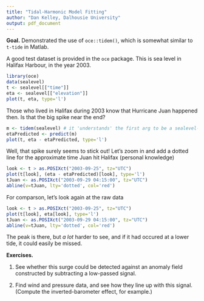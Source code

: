 ```yaml
---
title: "Tidal-Harmonic Model Fitting"
author: "Dan Kelley, Dalhousie University"
output: pdf_document
---
```


**Goal.** Demonstrated the use of `oce::tidem()`, which is somewhat similar to `t-tide` in Matlab.

A good test dataset is provided in the `oce` package. This is sea level in Halifax Harbour, in the year 2003.

```r
library(oce)
data(sealevel)
t <- sealevel[["time"]]
eta <- sealevel[["elevation"]]
plot(t, eta, type='l')
```

Those who lived in Halifax during 2003 know that Hurricane Juan happened then. Is that the big spike  near the end?

```r
m <- tidem(sealevel) # it 'understands' the first arg to be a sealevel-class object
etaPredicted <- predict(m)
plot(t, eta - etaPredicted, type='l')
```

Well, that spike surely seems to stick out! Let's zoom in and add a dotted line for the approximate
time Juan hit Halifax (personal knowledge)
```r
look <- t > as.POSIXct("2003-09-25", tz="UTC")
plot(t[look], (eta - etaPredicted)[look], type='l')
tJuan <- as.POSIXct("2003-09-29 04:15:00", tz="UTC")
abline(v=tJuan, lty='dotted', col='red')
```

For comparson, let's look again at the raw data
```r
look <- t > as.POSIXct("2003-09-25", tz="UTC")
plot(t[look], eta[look], type='l')
tJuan <- as.POSIXct("2003-09-29 04:15:00", tz="UTC")
abline(v=tJuan, lty='dotted', col='red')
```

The peak is there, but *a lot* harder to see, and if it had occured at a lower
tide, it could easily be missed.

**Exercises.**

1. See whether this surge could be detected against an anomaly field
constructed by subtracting a low-passed signal.

2. Find wind and pressure data, and see how they line up with this signal.
(Compute the inverted-barometer effect, for example.)

